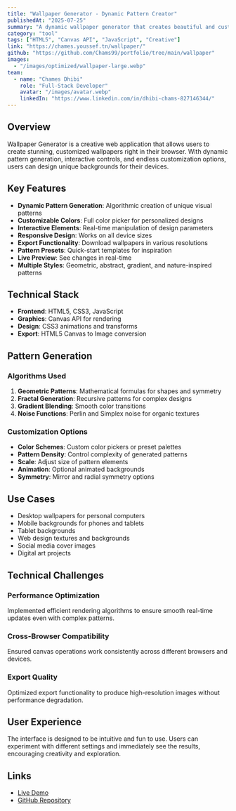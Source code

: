 ```yaml
---
title: "Wallpaper Generator - Dynamic Pattern Creator"
publishedAt: "2025-07-25"
summary: "A dynamic wallpaper generator that creates beautiful and customizable wallpapers with interactive elements and modern design patterns."
category: "tool"
tags: ["HTML5", "Canvas API", "JavaScript", "Creative"]
link: "https://chames.youssef.tn/wallpaper/"
github: "https://github.com/Chams99/portfolio/tree/main/wallpaper"
images:
  - "/images/optimized/wallpaper-large.webp"
team:
  - name: "Chames Dhibi"
    role: "Full-Stack Developer"
    avatar: "/images/avatar.webp"
    linkedIn: "https://www.linkedin.com/in/dhibi-chams-827146344/"
---
```


## Overview

Wallpaper Generator is a creative web application that allows users to create stunning, customized wallpapers right in their browser. With dynamic pattern generation, interactive controls, and endless customization options, users can design unique backgrounds for their devices.

## Key Features

- **Dynamic Pattern Generation**: Algorithmic creation of unique visual patterns
- **Customizable Colors**: Full color picker for personalized designs
- **Interactive Elements**: Real-time manipulation of design parameters
- **Responsive Design**: Works on all device sizes
- **Export Functionality**: Download wallpapers in various resolutions
- **Pattern Presets**: Quick-start templates for inspiration
- **Live Preview**: See changes in real-time
- **Multiple Styles**: Geometric, abstract, gradient, and nature-inspired patterns

## Technical Stack

- **Frontend**: HTML5, CSS3, JavaScript
- **Graphics**: Canvas API for rendering
- **Design**: CSS3 animations and transforms
- **Export**: HTML5 Canvas to Image conversion

## Pattern Generation

### Algorithms Used

1. **Geometric Patterns**: Mathematical formulas for shapes and symmetry
2. **Fractal Generation**: Recursive patterns for complex designs
3. **Gradient Blending**: Smooth color transitions
4. **Noise Functions**: Perlin and Simplex noise for organic textures

### Customization Options

- **Color Schemes**: Custom color pickers or preset palettes
- **Pattern Density**: Control complexity of generated patterns
- **Scale**: Adjust size of pattern elements
- **Animation**: Optional animated backgrounds
- **Symmetry**: Mirror and radial symmetry options

## Use Cases

- Desktop wallpapers for personal computers
- Mobile backgrounds for phones and tablets
- Tablet backgrounds
- Web design textures and backgrounds
- Social media cover images
- Digital art projects

## Technical Challenges

### Performance Optimization
Implemented efficient rendering algorithms to ensure smooth real-time updates even with complex patterns.

### Cross-Browser Compatibility
Ensured canvas operations work consistently across different browsers and devices.

### Export Quality
Optimized export functionality to produce high-resolution images without performance degradation.

## User Experience

The interface is designed to be intuitive and fun to use. Users can experiment with different settings and immediately see the results, encouraging creativity and exploration.

## Links

- [Live Demo](https://chames.youssef.tn/wallpaper/)
- [GitHub Repository](https://github.com/Chams99/portfolio/tree/main/wallpaper)

